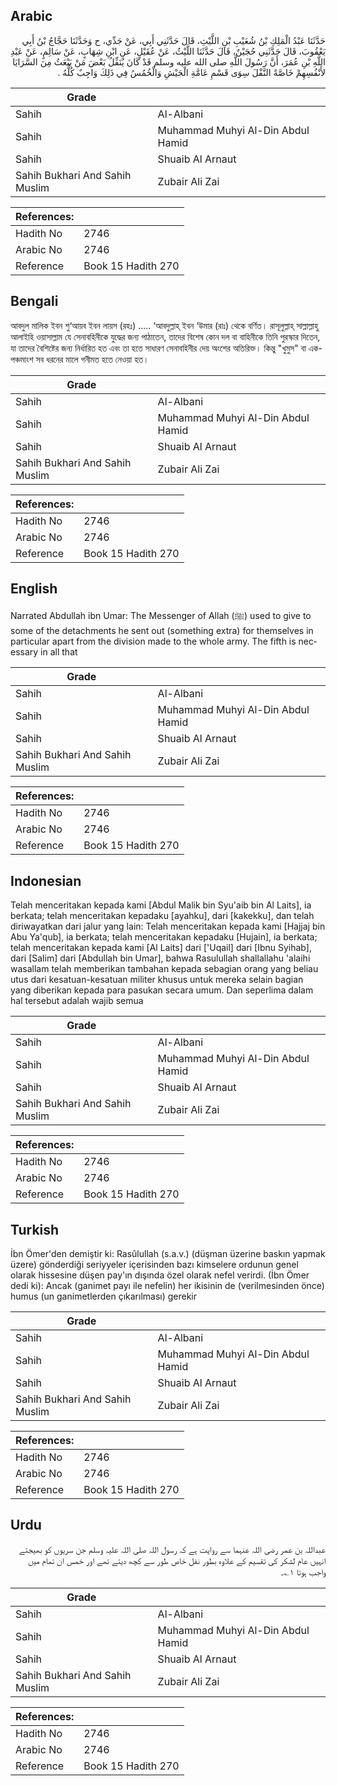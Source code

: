 ## Arabic


<div dir="rtl" lang="ar" style={{fontSize:'larger',backgroundColor:'#f8f9fa',padding:20}}>
حَدَّثَنَا عَبْدُ الْمَلِكِ بْنُ شُعَيْبِ بْنِ اللَّيْثِ، قَالَ حَدَّثَنِي أَبِي، عَنْ جَدِّي، ح وَحَدَّثَنَا حَجَّاجُ بْنُ أَبِي يَعْقُوبَ، قَالَ حَدَّثَنِي حُجَيْنٌ، قَالَ حَدَّثَنَا اللَّيْثُ، عَنْ عُقَيْلٍ، عَنِ ابْنِ شِهَابٍ، عَنْ سَالِمٍ، عَنْ عَبْدِ اللَّهِ بْنِ عُمَرَ، أَنَّ رَسُولَ اللَّهِ صلى الله عليه وسلم قَدْ كَانَ يُنَفِّلُ بَعْضَ مَنْ يَبْعَثُ مِنَ السَّرَايَا لأَنْفُسِهِمْ خَاصَّةً النَّفْلَ سِوَى قَسْمِ عَامَّةِ الْجَيْشِ وَالْخُمُسُ فِي ذَلِكَ وَاجِبٌ كُلُّهُ ‏.‏
</div>
<div style={{backgroundColor:'#f8f9fa',padding:20, marginBottom: 10}}><table> <thead> <tr> <th>Grade</th> <th></th> </tr> </thead> <tbody> <tr><td>Sahih</td><td>Al-Albani</td></tr><tr><td>Sahih</td><td>Muhammad Muhyi Al-Din Abdul Hamid</td></tr><tr><td>Sahih</td><td>Shuaib Al Arnaut</td></tr><tr><td>Sahih Bukhari And Sahih Muslim</td><td>Zubair Ali Zai</td></tr></tbody></table><table> <thead> <tr> <th>References:</th> <th></th> </tr> </thead> <tbody><tr><td>Hadith No</td><td>2746</td></tr><tr><td>Arabic No</td><td>2746</td></tr><tr><td>Reference</td><td>Book 15 Hadith 270</td></tr></tbody></table></div>

## Bengali


<div dir="ltr" lang="bn" style={{fontSize:'larger',backgroundColor:'#f8f9fa',padding:20}}>
আবদুল মালিক ইবন শু‘আয়ব ইবন লায়স (রহঃ) ..... ‘আবদুল্লাহ্ ইবন ‘উমার (রাঃ) থেকে বর্ণিত। রাসূলুল্লাহ্ সাল্লাল্লাহু আলাইহি ওয়াসাল্লাম যে সেনাবহিনীকে যুদ্ধের জন্য পাঠাতেন, তাদের বিশেষ কোন দল বা বাহিনীকে তিনি পুরস্কার দিতেন, যা তাদের বৈশিষ্টের জন্য নির্ধারিত হত এবং তা হতে সাধারণ সেনাবহিনীর দেয় অংশের অতিরিক্ত। কিন্তু "খুমুস" বা এক-পঞ্চমাংশ সব ধরনের মালে গনীমত হতে নেওয়া হত।
</div>
<div style={{backgroundColor:'#f8f9fa',padding:20, marginBottom: 10}}><table> <thead> <tr> <th>Grade</th> <th></th> </tr> </thead> <tbody> <tr><td>Sahih</td><td>Al-Albani</td></tr><tr><td>Sahih</td><td>Muhammad Muhyi Al-Din Abdul Hamid</td></tr><tr><td>Sahih</td><td>Shuaib Al Arnaut</td></tr><tr><td>Sahih Bukhari And Sahih Muslim</td><td>Zubair Ali Zai</td></tr></tbody></table><table> <thead> <tr> <th>References:</th> <th></th> </tr> </thead> <tbody><tr><td>Hadith No</td><td>2746</td></tr><tr><td>Arabic No</td><td>2746</td></tr><tr><td>Reference</td><td>Book 15 Hadith 270</td></tr></tbody></table></div>

## English


<div dir="ltr" lang="en" style={{fontSize:'larger',backgroundColor:'#f8f9fa',padding:20}}>
Narrated Abdullah ibn Umar: The Messenger of Allah (ﷺ) used to give to some of the detachments he sent out (something extra) for themselves in particular apart from the division made to the whole army. The fifth is necessary in all that
</div>
<div style={{backgroundColor:'#f8f9fa',padding:20, marginBottom: 10}}><table> <thead> <tr> <th>Grade</th> <th></th> </tr> </thead> <tbody> <tr><td>Sahih</td><td>Al-Albani</td></tr><tr><td>Sahih</td><td>Muhammad Muhyi Al-Din Abdul Hamid</td></tr><tr><td>Sahih</td><td>Shuaib Al Arnaut</td></tr><tr><td>Sahih Bukhari And Sahih Muslim</td><td>Zubair Ali Zai</td></tr></tbody></table><table> <thead> <tr> <th>References:</th> <th></th> </tr> </thead> <tbody><tr><td>Hadith No</td><td>2746</td></tr><tr><td>Arabic No</td><td>2746</td></tr><tr><td>Reference</td><td>Book 15 Hadith 270</td></tr></tbody></table></div>

## Indonesian


<div dir="ltr" lang="id" style={{fontSize:'larger',backgroundColor:'#f8f9fa',padding:20}}>
Telah menceritakan kepada kami [Abdul Malik bin Syu'aib bin Al Laits], ia berkata; telah menceritakan kepadaku [ayahku], dari [kakekku], dan telah diriwayatkan dari jalur yang lain: Telah menceritakan kepada kami [Hajjaj bin Abu Ya'qub], ia berkata; telah menceritakan kepadaku [Hujain], ia berkata; telah menceritakan kepada kami [Al Laits] dari ['Uqail] dari [Ibnu Syihab], dari [Salim] dari [Abdullah bin Umar], bahwa Rasulullah shallallahu 'alaihi wasallam telah memberikan tambahan kepada sebagian orang yang beliau utus dari kesatuan-kesatuan militer khusus untuk mereka selain bagian yang diberikan kepada para pasukan secara umum. Dan seperlima dalam hal tersebut adalah wajib semua
</div>
<div style={{backgroundColor:'#f8f9fa',padding:20, marginBottom: 10}}><table> <thead> <tr> <th>Grade</th> <th></th> </tr> </thead> <tbody> <tr><td>Sahih</td><td>Al-Albani</td></tr><tr><td>Sahih</td><td>Muhammad Muhyi Al-Din Abdul Hamid</td></tr><tr><td>Sahih</td><td>Shuaib Al Arnaut</td></tr><tr><td>Sahih Bukhari And Sahih Muslim</td><td>Zubair Ali Zai</td></tr></tbody></table><table> <thead> <tr> <th>References:</th> <th></th> </tr> </thead> <tbody><tr><td>Hadith No</td><td>2746</td></tr><tr><td>Arabic No</td><td>2746</td></tr><tr><td>Reference</td><td>Book 15 Hadith 270</td></tr></tbody></table></div>

## Turkish


<div dir="ltr" lang="tr" style={{fontSize:'larger',backgroundColor:'#f8f9fa',padding:20}}>
İbn Ömer'den demiştir ki: Rasûlullah (s.a.v.) (düşman üzerine baskın yapmak üzere) gönderdiği seriyyeler içerisinden bazı kimselere ordunun genel olarak hissesine düşen pay'ın dışında özel olarak nefel verirdi. (İbn Ömer dedi ki): Ancak (ganimet payı ile nefelin) her ikisinin de (verilmesinden önce) humus (un ganimetlerden çıkarılması) gerekir
</div>
<div style={{backgroundColor:'#f8f9fa',padding:20, marginBottom: 10}}><table> <thead> <tr> <th>Grade</th> <th></th> </tr> </thead> <tbody> <tr><td>Sahih</td><td>Al-Albani</td></tr><tr><td>Sahih</td><td>Muhammad Muhyi Al-Din Abdul Hamid</td></tr><tr><td>Sahih</td><td>Shuaib Al Arnaut</td></tr><tr><td>Sahih Bukhari And Sahih Muslim</td><td>Zubair Ali Zai</td></tr></tbody></table><table> <thead> <tr> <th>References:</th> <th></th> </tr> </thead> <tbody><tr><td>Hadith No</td><td>2746</td></tr><tr><td>Arabic No</td><td>2746</td></tr><tr><td>Reference</td><td>Book 15 Hadith 270</td></tr></tbody></table></div>

## Urdu


<div dir="rtl" lang="ur" style={{fontSize:'larger',backgroundColor:'#f8f9fa',padding:20}}>
عبداللہ بن عمر رضی اللہ عنہما سے روایت ہے کہ رسول اللہ صلی اللہ علیہ وسلم جن سریوں کو بھیجتے انہیں عام لشکر کی تقسیم کے علاوہ بطور نفل خاص طور سے کچھ دیتے تھے اور خمس ان تمام میں واجب ہوتا ۱؎۔
</div>
<div style={{backgroundColor:'#f8f9fa',padding:20, marginBottom: 10}}><table> <thead> <tr> <th>Grade</th> <th></th> </tr> </thead> <tbody> <tr><td>Sahih</td><td>Al-Albani</td></tr><tr><td>Sahih</td><td>Muhammad Muhyi Al-Din Abdul Hamid</td></tr><tr><td>Sahih</td><td>Shuaib Al Arnaut</td></tr><tr><td>Sahih Bukhari And Sahih Muslim</td><td>Zubair Ali Zai</td></tr></tbody></table><table> <thead> <tr> <th>References:</th> <th></th> </tr> </thead> <tbody><tr><td>Hadith No</td><td>2746</td></tr><tr><td>Arabic No</td><td>2746</td></tr><tr><td>Reference</td><td>Book 15 Hadith 270</td></tr></tbody></table></div>